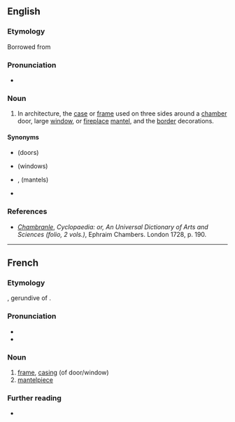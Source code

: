 ==English==
{{wikipedia}}

===Etymology===
Borrowed from {{bor|en|fr|chambranle}}

===Pronunciation===
* {{IPA|en|/ˈʃɒmbɹɒnlə/}}

===Noun===
{{en-noun}}

# {{lb|en|architecture}} In architecture, the [[case]] or [[frame]] used on three sides around a [[chamber]] door, large [[window]], or [[fireplace]] [[mantel]], and the [[border]] decorations.

====Synonyms====
* {{l|en|door case}} (doors)
* {{l|en|window frame}} (windows)
* {{l|en|mantel}}, {{l|en|mantle-tree}} (mantels)
* {{l|en|antepagmenta}}

===References===
* ''[http://digicoll.library.wisc.edu/cgi-bin/HistSciTech/HistSciTech-idx?type=turn&entity=HistSciTech000900240344&q1=Chambranle Chambranle]'', ''Cyclopaedia: or, An Universal Dictionary of Arts and Sciences (folio, 2 vols.)'', Ephraim Chambers. London 1728, p. 190.

----

==French==

===Etymology===
{{uder|fr|la|camerandus}}, gerundive of {{m|la|camerare}}.

===Pronunciation===
* {{fr-IPA}}
* {{audio|fr|LL-Q150 (fra)-LoquaxFR-chambranle.wav|Audio}}

===Noun===
{{fr-noun|m}}

# [[frame]], [[casing]] (of door/window)
# [[mantelpiece]]

===Further reading===
* {{R:TLFi}}
